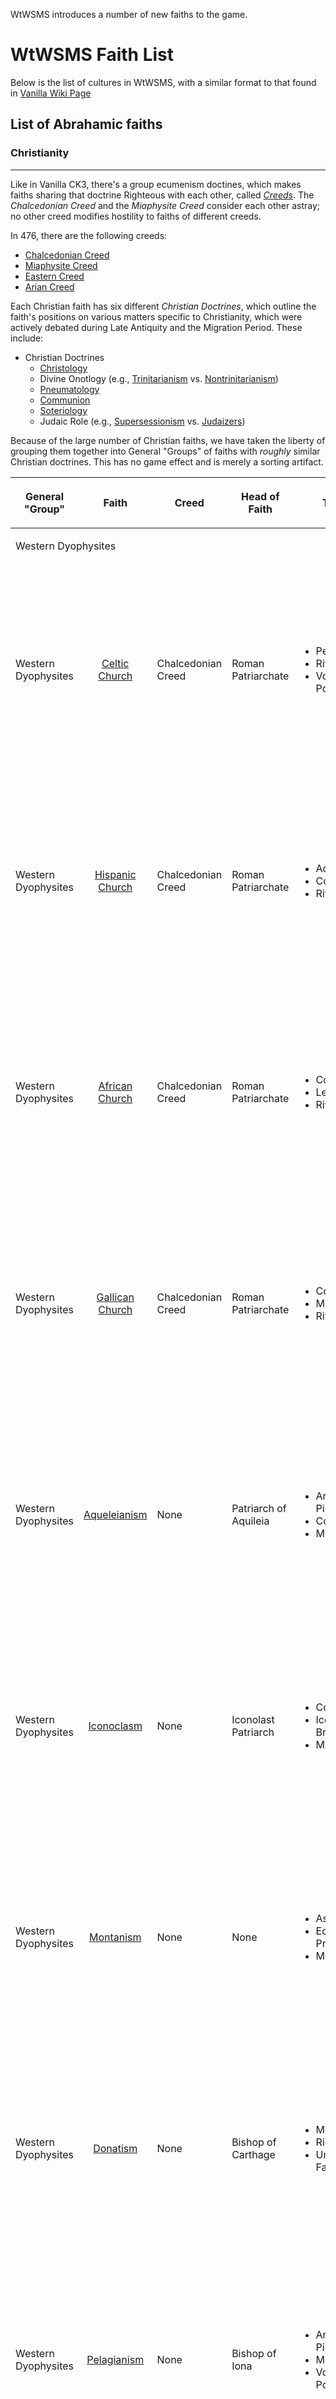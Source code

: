 ﻿WtWSMS introduces a number of new faiths to the game.

= WtWSMS Faith List =
Below is the list of cultures in WtWSMS, with a similar format to that found in [https://ck3.paradoxwikis.com/Faith Vanilla Wiki Page]

== List of Abrahamic faiths ==

=== Christianity ===
----
Like in Vanilla CK3, there's a group ecumenism doctines, which makes faiths sharing that doctrine Righteous with each other, called [https://en.wikipedia.org/wiki/Creed ''Creeds'']. The ''Chalcedonian Creed'' and the ''Miaphysite Creed'' consider each other astray; no other creed modifies hostility to faiths of different creeds.

In 476, there are the following creeds:

* [https://en.wikipedia.org/wiki/Chalcedonian_Definition Chalcedonian Creed]
* [https://en.wikipedia.org/wiki/Miaphysitism Miaphysite Creed]
* [https://en.wikipedia.org/wiki/Church_of_the_East Eastern Creed]
* [https://en.wikipedia.org/wiki/Arian_creeds Arian Creed]

Each Christian faith has six different ''Christian Doctrines'', which outline the faith's positions on various matters specific to Christianity, which were actively debated during Late Antiquity and the Migration Period. These include:

* Christian Doctrines
** [https://en.wikipedia.org/wiki/Christology Christology]
** Divine Onotlogy (e.g., [https://en.wikipedia.org/wiki/Trinity Trinitarianism] vs. [https://en.wikipedia.org/wiki/Nontrinitarianism Nontrinitarianism])
** [https://en.wikipedia.org/wiki/Pneumatology Pneumatology]
** [https://en.wikipedia.org/wiki/Eucharist Communion]
** [https://en.wikipedia.org/wiki/Soteriology Soteriology]
** Judaic Role (e.g., [https://en.wikipedia.org/wiki/Supersessionism Supersessionism] vs. [https://en.wikipedia.org/wiki/Judaizers Judaizers])

Because of the large number of Christian faiths, we have taken the liberty of grouping them together into General "Groups" of faiths with ''roughly'' similar Christian doctrines. This has no game effect and is merely a sorting artifact.

<!--pandoc currently doesn't support mediawiki row/col spans, so we repeat definitions for our own parser-->
<!--This should make removing the offending lines relatively simple for pasting into a wiki-->

{| class="wikitable" width=100%;
! General "Group"
! Faith
! Creed
! Head of Faith
! Tenets
! Main Doctrines
! Marriage Doctrines
! Crime Doctrines
! Clergy Doctrines
! Christian Doctrines
! Holy sites

<!-- Western Dyophysites -->

|- id="Chalcedonian"
|colspan=10| Western Dyophysites
| style="text-align: center;" | [https://en.wikipedia.org/wiki/Chalcedonian_Christianity Chalcedonianism]<br>
|colspan=5|Chalcedonian Creed
|colspan=5|Roman Patriarchate
|
* Apostolic Succession
* Monasticism
* Pentarchy
|
* Male Dominated
* Righteous
* Theocratic
* Spiritual
|
* Marriage Type: Monogamous
* Divorce: Must be Approved
* Bastardry: Legitimization
* Consanguinity: Avunculate Marriage
|
* Same-sex relations: Shunned
* Male adultery: Shunned
* Female adultery: Criminal
* Kinslaying: Close Kin is Criminal
* Deviancy: Criminal
* Witchcraft: Criminal
|
* Clerical Function: Control
* Clerical Gender: Only Men
* Clerical Marriage: Disallowed
* Clerical Appointment: Spiritual, for Life
|
* Christology: Western Dyophysitism
* Divine Ontology: Trinitarianism
* Pneumatology: Consubstantial
* Eucharistic Theology: Transubstantiation
* Soteriology: Original Sin
* Judaic Role: Supersessionism
|
* Alexandria
* Antioch
* Constantinople
* Jerusalem
* Rome

|- id="Celtic Church"
| Western Dyophysites
| style="text-align: center;" | [https://en.wikipedia.org/wiki/Celtic_Christianity Celtic Church]<br>
| Chalcedonian Creed
| Roman Patriarchate
|
* Peregrination
* Rite
* Vows of Poverty
|
* Male Dominated
* Pluralistic
* Theocratic
* Spiritual
|
* Marriage Type: Monogamous
* Divorce: Must be Approved
* Bastardry: Legitimization
* Consanguinity: Avunculate Marriage
|
* Same-sex relations: Shunned
* Male adultery: Shunned
* Female adultery: Criminal
* Kinslaying: Dynastic is Criminal
* Deviancy: Criminal
* Witchcraft: Criminal
|
* Clerical Function: Alms and Pacification
* Clerical Gender: Only Men
* Clerical Marriage: Allowed
* Clerical Appointment: Spiritual, for Life
|
* Christology: Western Dyophysitism
* Divine Ontology: Trinitarianism
* Pneumatology: Consubstantial
* Eucharistic Theology: Transubstantiation
* Soteriology: Original Sin
* Judaic Role: Supersessionism
|
* Armagh
* Durham
* Dyfed
* Iona
* Jerusalem

|- id="Hispanic Church"
| Western Dyophysites
| style="text-align: center;" | [https://en.wikipedia.org/wiki/Mozarabic_Rite Hispanic Church]<br>
|Chalcedonian Creed
|Roman Patriarchate
|
* Adaptive
* Communion
* Rite
|
* Male Dominated
* Pluralistic
* Theocratic
* Spiritual
|
* Marriage Type: Monogamous
* Divorce: Must be Approved
* Bastardry: Legitimization
* Consanguinity: Avunculate Marriage
|
* Same-sex relations: Shunned
* Male adultery: Shunned
* Female adultery: Criminal
* Kinslaying: Close Kin is Criminal
* Deviancy: Shunned
* Witchcraft: Criminal
|
* Clerical Function: Alms and Pacification
* Clerical Gender: Only Men
* Clerical Marriage: Disallowed
* Clerical Appointment: Spiritual, for Life
|
* Christology: Western Dyophysitism
* Divine Ontology: Trinitarianism
* Pneumatology: Consubstantial
* Eucharistic Theology: Transubstantiation
* Soteriology: Original Sin
* Judaic Role: Supersessionism
|
* Cordoba
* Legio (Leon)
* Jerusalem
* Toledo
* Rome

|- id="African Church"
| Western Dyophysites
| style="text-align: center;" | [https://en.wikipedia.org/wiki/African_Rite African Church]<br>
|Chalcedonian Creed
|Roman Patriarchate
|
* Communion
* Legalism
* Rite
|
* Male Dominated
* Fundamentalist
* Theocratic
* Spiritual
|
* Marriage Type: Monogamous
* Divorce: Must be Approved
* Bastardry: Legitimization
* Consanguinity: Avunculate Marriage
|
* Same-sex relations: Shunned
* Male adultery: Shunned
* Female adultery: Criminal
* Kinslaying: Close Kin is Criminal
* Deviancy: Criminal
* Witchcraft: Criminal
|
* Clerical Function: Control
* Clerical Gender: Only Men
* Clerical Marriage: Disallowed
* Clerical Appointment: Spiritual, for Life
|
* Christology: Western Dyophysitism
* Divine Ontology: Trinitarianism
* Pneumatology: Consubstantial
* Eucharistic Theology: Transubstantiation
* Soteriology: Original Sin
* Judaic Role: Supersessionism
|
* Carthage
* Cyrenaica
* Hippo
* Jerusalem
* Rome

|- id="Gallican Church"
| Western Dyophysites
| style="text-align: center;" | [https://en.wikipedia.org/wiki/Gallican_Rite Gallican Church]<br>
|Chalcedonian Creed
|Roman Patriarchate
|
* Communion
* Monasticism
* Rite
|
* Male Dominated
* Pluralistic
* Theocratic
* Spiritual
|
* Marriage Type: Monogamous
* Divorce: Must be Approved
* Bastardry: Legitimization
* Consanguinity: Avunculate Marriage
|
* Same-sex relations: Shunned
* Male adultery: Shunned
* Female adultery: Criminal
* Kinslaying: Close Kin is Criminal
* Deviancy: Criminal
* Witchcraft: Criminal
|
* Clerical Function: Control
* Clerical Gender: Only Men
* Clerical Marriage: Disallowed
* Clerical Appointment: Spiritual, for Life
|
* Christology: Western Dyophysitism
* Divine Ontology: Trinitarianism
* Pneumatology: Consubstantial
* Eucharistic Theology: Transubstantiation
* Soteriology: Original Sin
* Judaic Role: Supersessionism
|
* Bordeaux
* Cologne
* Lyon
* Jerusalem
* Rome

|- id="Aqueleianism"
| Western Dyophysites
| style="text-align: center;" | [https://en.wikipedia.org/wiki/Aquileian_Rite Aqueleianism]<br>
| None
| Patriarch of Aquileia
|
* Armed Pilgrimages
* Communion
* Monasticism
|
* Male Dominated
* Righteous
* Theocratic
* Spiritual
|
* Marriage Type: Monogamous
* Divorce: Must be Approved
* Bastardry: Legitimization
* Consanguinity: Avunculate Marriage
|
* Same-sex relations: Shunned
* Male adultery: Shunned
* Female adultery: Criminal
* Kinslaying: Close Kin is Criminal
* Deviancy: Criminal
* Witchcraft: Criminal
|
* Clerical Function: Control
* Clerical Gender: Only Men
* Clerical Marriage: Disallowed
* Clerical Appointment: Spiritual, for Life
|
* Christology: Western Dyophysitism
* Divine Ontology: Trinitarianism
* Pneumatology: Consubstantial
* Eucharistic Theology: Transubstantiation
* Soteriology: Original Sin
* Judaic Role: Supersessionism
|
* Alexandria
* Aquileia
* Chur
* Genoa
* Jerusalem

|- id="Iconoclasm"
| Western Dyophysites
| style="text-align: center;" | [https://en.wikipedia.org/wiki/Byzantine_Iconoclasm Iconoclasm]<br>
| None
| Iconolast Patriarch
|
* Communion
* Icon Breaking
* Monasticism
|
* Male Dominated
* Fundamentalist
* Theocratic
* Spiritual
|
* Marriage Type: Monogamous
* Divorce: Must be Approved
* Bastardry: Legitimization
* Consanguinity: Avunculate Marriage
|
* Same-sex relations: Shunned
* Male adultery: Shunned
* Female adultery: Criminal
* Kinslaying: Close Kin is Criminal
* Deviancy: Criminal
* Witchcraft: Criminal
|
* Clerical Function: Control
* Clerical Gender: Only Men
* Clerical Marriage: Disallowed
* Clerical Appointment: Spiritual, for Life
|
* Christology: Western Dyophysitism
* Divine Ontology: Trinitarianism
* Pneumatology: Consubstantial
* Eucharistic Theology: Transubstantiation
* Soteriology: Original Sin
* Judaic Role: Supersessionism
|
* Alexandria
* Antioch
* Constantinople
* Jerusalem
* Rome

|- id="Montanism"
| Western Dyophysites
| style="text-align: center;" | [https://en.wikipedia.org/wiki/Montanism Montanism]<br>
| None
| None
|
* Asceticism
* Ecstatic Prophecy
* Monasticism
|
* Equal
* Righteous
* Lay Clergy
* None
|
* Marriage Type: Monogamous
* Divorce: Must be Approved
* Bastardry: Legitimization
* Consanguinity: Avunculate Marriage
|
* Same-sex relations: Criminal
* Male adultery: Criminal
* Female adultery: Criminal
* Kinslaying: Close Kin is Criminal
* Deviancy: Criminal
* Witchcraft: Criminal
|
* Clerical Function: Alms and Pacification
* Clerical Gender: Either
* Clerical Marriage: Allowed
* Clerical Appointment: Spiritual, for Life
|
* Christology: Western Dyophysitism
* Divine Ontology: Trinitarianism
* Pneumatology: Consubstantial
* Eucharistic Theology: Transubstantiation
* Soteriology: Original Sin
* Judaic Role: Supersessionism
|
* Alexandria
* Antioch
* Constantinople
* Jerusalem
* Pepuza

|- id="Donatism"
| Western Dyophysites
| style="text-align: center;" | [https://en.wikipedia.org/wiki/Donatism Donatism]<br>
| None
| Bishop of Carthage
|
* Monasticism
* Rigorism
* Unrelenting Faith
|
* Male Dominated
* Fundamentalist
* Theocratic
* Spiritual
|
* Marriage Type: Monogamous
* Divorce: Must be Approved
* Bastardry: Legitimization
* Consanguinity: Avunculate Marriage
|
* Same-sex relations: Criminal
* Male adultery: Criminal
* Female adultery: Criminal
* Kinslaying: Dynastic is Criminal
* Deviancy: Criminal
* Witchcraft: Criminal
|
* Clerical Function: Control
* Clerical Gender: Male Only
* Clerical Marriage: Disallowed
* Clerical Appointment: Spiritual, for Life
|
* Christology: Western Dyophysitism
* Divine Ontology: Trinitarianism
* Pneumatology: Consubstantial
* Eucharistic Theology: Transubstantiation
* Soteriology: Original Sin
* Judaic Role: Supersessionism
|
* Carthage
* Cyrenaica
* Jerusalem
* Siracusa
* Sevilla

|- id="Pelagianism"
| Western Dyophysites
| style="text-align: center;" | [https://en.wikipedia.org/wiki/Pelagianism Pelagianism]<br>
| None
| Bishop of Iona
|
* Armed Pilgrimages
* Monasticism
* Vows of Poverty
|
* Male Dominated
* Righteous
* Theocratic
* Spiritual
|
* Marriage Type: Monogamous
* Divorce: Must be Approved
* Bastardry: Legitimization
* Consanguinity: Avunculate Marriage
|
* Same-sex relations: Criminal
* Male adultery: Criminal
* Female adultery: Criminal
* Kinslaying: Dynastic is Criminal
* Deviancy: Criminal
* Witchcraft: Criminal
|
* Clerical Function: Alms and Pacification
* Clerical Gender: Male Only
* Clerical Marriage: Allowed
* Clerical Appointment: Spiritual, for Life
|
* Christology: Western Dyophysitism
* Divine Ontology: Trinitarianism
* Pneumatology: Consubstantial
* Eucharistic Theology: Transubstantiation
* Soteriology: Pelagianism
* Judaic Role: Supersessionism
|
* Armagh
* Durham
* Dyfed
* Iona
* Jerusalem

<!-- Miaphysitism -->

|- id="Miaphysitism"
|colspan=6|Miaphysites
| style="text-align: center;" | [https://en.wikipedia.org/wiki/Coptic_Orthodox_Church Miaphysitism]<br>
|colspan=6|Miaphysite Creed
|colspan=3|Patriarch of Alexandria
|
* Alexandrian Catechism
* Apostolic Succession
* Peregrination
|
* Male Dominated
* Righteous
* Theocratic
* Spiritual
|
* Marriage Type: Monogamous
* Divorce: Must be Approved
* Bastardry: Legitimization
* Consanguinity: Avunculate Marriage
|
* Same-sex relations: Shunned
* Male adultery: Shunned
* Female adultery: Criminal
* Kinslaying: Close Kin is Criminal
* Deviancy: Criminal
* Witchcraft: Criminal
|
* Clerical Function: Control
* Clerical Gender: Only Men
* Clerical Marriage: Disallowed
* Clerical Appointment: Spiritual, for Life
|
* Christology: Miaphysitism
* Divine Ontology: Trinitarianism
* Pneumatology: Consubstantial
* Eucharistic Theology: Transubstantiation
* Soteriology: Original Sin
* Judaic Role: Supersessionism
|
* Alexandria
* Antioch
* Constantinople
* Jerusalem
* Rome

|- id="Western Syrian Church"
| Miaphysites
| style="text-align: center;" | [https://en.wikipedia.org/wiki/Syriac_Orthodox_Church Western Syrian Church]<br>
| Miaphysite Creed
| Patriarch of Alexandria
|
* Communion
* Monasticism
* Rite
|
* Male Dominated
* Righteous
* Theocratic
* Spiritual
|
* Marriage Type: Monogamous
* Divorce: Must be Approved
* Bastardry: Legitimization
* Consanguinity: Avunculate Marriage
|
* Same-sex relations: Shunned
* Male adultery: Shunned
* Female adultery: Criminal
* Kinslaying: Close Kin is Criminal
* Deviancy: Criminal
* Witchcraft: Criminal
|
* Clerical Function: Control
* Clerical Gender: Only Men
* Clerical Marriage: Disallowed
* Clerical Appointment: Spiritual, for Life
|
* Christology: Miaphysitism
* Divine Ontology: Trinitarianism
* Pneumatology: Consubstantial
* Eucharistic Theology: Transubstantiation
* Soteriology: Original Sin
* Judaic Role: Supersessionism
|
* Alexandria
* Antioch
* Baghdad
* Beirut
* Jerusalem

|- id="Ethiopian Orthodox Church"
| Miaphysites
| style="text-align: center;" | [https://en.wikipedia.org/wiki/Ethiopian_Orthodox_Tewahedo_Church Ethiopian Orthodox Church]<br>
| Miaphysite Creed
| Patriarch of Alexandria
|
* Alexandrian Catechism
* Peregrination
* Rite
|
* Male Dominated
* Righteous
* Theocratic
* Spiritual
|
* Marriage Type: Polygamous
* Divorce: Must be Approved
* Bastardry: Legitimization
* Consanguinity: Avunculate Marriage
|
* Same-sex relations: Shunned
* Male adultery: Shunned
* Female adultery: Criminal
* Kinslaying: Close Kin is Criminal
* Deviancy: Criminal
* Witchcraft: Criminal
|
* Clerical Function: Control
* Clerical Gender: Only Men
* Clerical Marriage: Disallowed
* Clerical Appointment: Spiritual, for Life
|
* Christology: Miaphysitism
* Divine Ontology: Trinitarianism
* Pneumatology: Consubstantial
* Eucharistic Theology: Transubstantiation
* Soteriology: Original Sin
* Judaic Role: Judaizers
|
* Aksum
* Alexandria
* Jerusalem
* Napata
* Semien

|- id="Armenian Church"
| Miaphysites
| style="text-align: center;" | [https://en.wikipedia.org/wiki/Armenian_Apostolic_Church Armenian Church]<br>
| Miaphysite Creed
|colspan=2|Apostolic Church
|
* Autocephaly
* Communion
* Monasticism
|
* Male Dominated
* Righteous
* Theocratic
* Spiritual
|
* Marriage Type: Monogamous
* Divorce: Must be Approved
* Bastardry: Legitimization
* Consanguinity: Avunculate Marriage
|
* Same-sex relations: Shunned
* Male adultery: Shunned
* Female adultery: Criminal
* Kinslaying: Close Kin is Criminal
* Deviancy: Criminal
* Witchcraft: Criminal
|
* Clerical Function: Control
* Clerical Gender: Only Men
* Clerical Marriage: Disallowed
* Clerical Appointment: Spiritual, for Life
|
* Christology: Miaphysitism
* Divine Ontology: Trinitarianism
* Pneumatology: Consubstantial
* Eucharistic Theology: Transubstantiation
* Soteriology: Original Sin
* Judaic Role: Supersessionism
|
* Antioch
* Beirut
* Colonea
* Jerusalem
* Suenik

|- id="Aghwank Church"
| Miaphysites
| style="text-align: center;" | [https://en.wikipedia.org/wiki/Church_of_Caucasian_Albania Aghwank Church]<br>
| Miaphysite Creed
| Apostolic Church
|
* Adaptive
* Monasticism
* Rite
|
* Male Dominated
* Pluralistic
* Theocratic
* Spiritual
|
* Marriage Type: Monogamous
* Divorce: Must be Approved
* Bastardry: Legitimization
* Consanguinity: Avunculate Marriage
|
* Same-sex relations: Shunned
* Male adultery: Shunned
* Female adultery: Criminal
* Kinslaying: Close Kin is Criminal
* Deviancy: Criminal
* Witchcraft: Criminal
|
* Clerical Function: Control
* Clerical Gender: Only Men
* Clerical Marriage: Disallowed
* Clerical Appointment: Spiritual, for Life
|
* Christology: Miaphysitism
* Divine Ontology: Trinitarianism
* Pneumatology: Consubstantial
* Eucharistic Theology: Transubstantiation
* Soteriology: Original Sin
* Judaic Role: Supersessionism
|
* Antioch
* Constantinople
* Jerusalem
* Mtskheta
* Vaspurakan

|- id="Georgian Church"
| Miaphysites
| style="text-align: center;" | [https://en.wikipedia.org/wiki/Georgian_Orthodox_Church Georgian Church]<br>
| Miaphysite Creed
| Georgian Orthodox Church
|
* Autocephaly
* Communion
* Monasticism
|
* Male Dominated
* Righteous
* Theocratic
* Spiritual
|
* Marriage Type: Monogamous
* Divorce: Must be Approved
* Bastardry: Legitimization
* Consanguinity: Avunculate Marriage
|
* Same-sex relations: Shunned
* Male adultery: Shunned
* Female adultery: Criminal
* Kinslaying: Close Kin is Criminal
* Deviancy: Criminal
* Witchcraft: Criminal
|
* Clerical Function: Control
* Clerical Gender: Only Men
* Clerical Marriage: Disallowed
* Clerical Appointment: Spiritual, for Life
|
* Christology: Miaphysitism
* Divine Ontology: Trinitarianism
* Pneumatology: Consubstantial
* Eucharistic Theology: Transubstantiation
* Soteriology: Original Sin
* Judaic Role: Supersessionism
|
* Antioch
* Constantinople
* Jerusalem
* Mtskheta
* Vaspurakan

<!-- Eastern Dyophysites -->

|- id="Eastern Syriac Church"
| Eastern Dyophysites
| style="text-align: center;" | [https://en.wikipedia.org/wiki/Church_of_the_East Eastern Syriac Church]<br>
| Eastern Creed
| Patriarch of the East
|
* Adaptive
* Apostolic Succession
* Monasticism
|
* Male Dominated
* Righteous
* Theocratic
* Spiritual
|
* Marriage Type: Monogamous
* Divorce: Must be Approved
* Bastardry: Legitimization
* Consanguinity: Avunculate Marriage
|
* Same-sex relations: Shunned
* Male adultery: Shunned
* Female adultery: Criminal
* Kinslaying: Close Kin is Criminal
* Deviancy: Criminal
* Witchcraft: Criminal
|
* Clerical Function: Control
* Clerical Gender: Only Men
* Clerical Marriage: Disallowed
* Clerical Appointment: Spiritual, for Life
|
* Christology: Eastern Dyophysitism
* Divine Ontology: Trinitarianism
* Pneumatology: Consubstantial
* Eucharistic Theology: Transubstantiation
* Soteriology: Original Sin
* Judaic Role: Supersessionism
|
* Antioch
* Constantinople
* Jerusalem
* Mtskheta
* Vaspurakan

|}